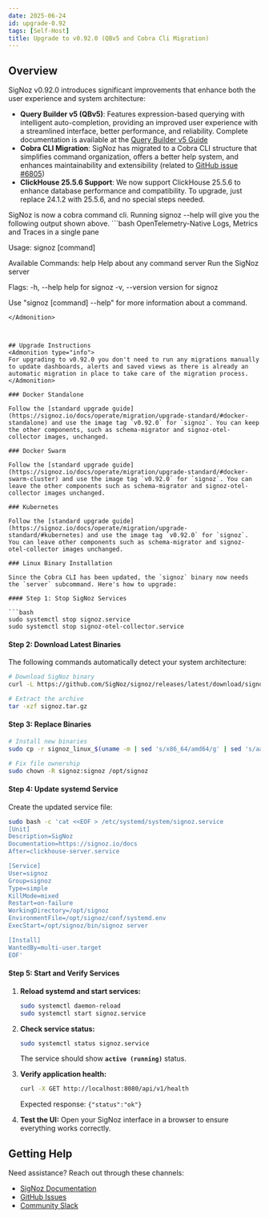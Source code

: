 ```yaml
---
date: 2025-06-24
id: upgrade-0.92
tags: [Self-Host]
title: Upgrade to v0.92.0 (QBv5 and Cobra Cli Migration)
---
```


## Overview

SigNoz v0.92.0 introduces significant improvements that enhance both the user experience and system architecture:

- **Query Builder v5 (QBv5)**: Features expression-based querying with intelligent auto-completion, providing an improved user experience with a streamlined interface, better performance, and reliability. Complete documentation is available at the [Query Builder v5 Guide](https://signoz.io/docs/userguide/query-builder-v5/)
- **Cobra CLI Migration**: SigNoz has migrated to a Cobra CLI structure that simplifies command organization, offers a better help system, and enhances maintainability and extensibility (related to [GitHub issue #6805](https://github.com/SigNoz/signoz/issues/6805))
- **ClickHouse 25.5.6 Support**: We now support ClickHouse 25.5.6 to enhance database performance and compatibility. To upgrade, just replace 24.1.2 with 25.5.6, and no special steps needed.

<Admonition type="warning">
SigNoz is now a cobra command cli. Running signoz --help will give you the following output shown above.
```bash
OpenTelemetry-Native Logs, Metrics and Traces in a single pane

Usage:
  signoz [command]

Available Commands:
  help        Help about any command
  server      Run the SigNoz server

Flags:
  -h, --help      help for signoz
  -v, --version   version for signoz

Use "signoz [command] --help" for more information about a command.
```
</Admonition>



## Upgrade Instructions
<Admonition type="info">
For upgrading to v0.92.0 you don't need to run any migrations manually to update dashboards, alerts and saved views as there is already an automatic migration in place to take care of the migration process.
</Admonition>

### Docker Standalone

Follow the [standard upgrade guide](https://signoz.io/docs/operate/migration/upgrade-standard/#docker-standalone) and use the image tag `v0.92.0` for `signoz`. You can keep the other components, such as schema-migrator and signoz-otel-collector images, unchanged.

### Docker Swarm

Follow the [standard upgrade guide](https://signoz.io/docs/operate/migration/upgrade-standard/#docker-swarm-cluster) and use the image tag `v0.92.0` for `signoz`. You can leave the other components such as schema-migrator and signoz-otel-collector images unchanged.

### Kubernetes

Follow the [standard upgrade guide](https://signoz.io/docs/operate/migration/upgrade-standard/#kubernetes) and use the image tag `v0.92.0` for `signoz`. You can leave other components such as schema-migrator and signoz-otel-collector images unchanged.

### Linux Binary Installation

Since the Cobra CLI has been updated, the `signoz` binary now needs the `server` subcommand. Here's how to upgrade:

#### Step 1: Stop SigNoz Services

```bash
sudo systemctl stop signoz.service
sudo systemctl stop signoz-otel-collector.service
```

#### Step 2: Download Latest Binaries

The following commands automatically detect your system architecture:

```bash
# Download SigNoz binary
curl -L https://github.com/SigNoz/signoz/releases/latest/download/signoz_linux_$(uname -m | sed 's/x86_64/amd64/g' | sed 's/aarch64/arm64/g').tar.gz -o signoz.tar.gz

# Extract the archive
tar -xzf signoz.tar.gz
```

#### Step 3: Replace Binaries

```bash
# Install new binaries
sudo cp -r signoz_linux_$(uname -m | sed 's/x86_64/amd64/g' | sed 's/aarch64/arm64/g')/* /opt/signoz

# Fix file ownership
sudo chown -R signoz:signoz /opt/signoz
```

#### Step 4: Update systemd Service

Create the updated service file:

```bash
sudo bash -c 'cat <<EOF > /etc/systemd/system/signoz.service
[Unit]
Description=SigNoz
Documentation=https://signoz.io/docs
After=clickhouse-server.service

[Service]
User=signoz
Group=signoz
Type=simple
KillMode=mixed
Restart=on-failure
WorkingDirectory=/opt/signoz
EnvironmentFile=/opt/signoz/conf/systemd.env
ExecStart=/opt/signoz/bin/signoz server

[Install]
WantedBy=multi-user.target
EOF'
```

#### Step 5: Start and Verify Services

1. **Reload systemd and start services:**
   ```bash
   sudo systemctl daemon-reload
   sudo systemctl start signoz.service
   ```

2. **Check service status:**
   ```bash
   sudo systemctl status signoz.service
   ```
   
   The service should show **`active (running)`** status.

3. **Verify application health:**
   ```bash
   curl -X GET http://localhost:8080/api/v1/health
   ```
   
   Expected response: `{"status":"ok"}`

4. **Test the UI:** 
   Open your SigNoz interface in a browser to ensure everything works correctly.



## Getting Help

Need assistance? Reach out through these channels:

- [SigNoz Documentation](https://signoz.io/docs/)
- [GitHub Issues](https://github.com/SigNoz/signoz/issues)
- [Community Slack](https://signoz.io/slack)

